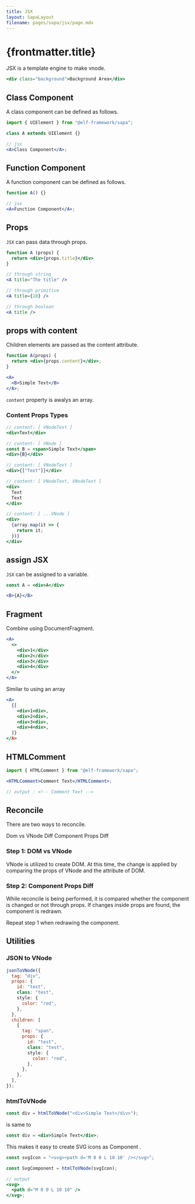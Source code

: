 ```yaml
---
title: JSX
layout: SapaLayout
filename: pages/sapa/jsx/page.mdx
---
```



# {frontmatter.title}

JSX is a template engine to make vnode.

```jsx
<div class="background">Background Area</div>
```

## Class Component

A class component can be defined as follows.

```jsx
import { UIElement } from "@elf-framework/sapa";

class A extends UIElement {}

// jsx
<A>Class Component</A>;
```

## Function Component

A function component can be defined as follows.

```jsx
function A() {}

// jsx
<A>Function Component</A>;
```

## Props

`JSX` can pass data through props.

```jsx
function A (props) {
  return <div>{props.title}</div>
}

// through string
<A title="The title" />

// through primitive
<A title={10} />

// through boolean
<A title />
```

## props with content

Children elements are passed as the content attribute.

```jsx
function A(props) {
  return <div>{props.content}</div>;
}

<A>
  <B>Simple Text</B>
</A>;
```

`content` property is awalys an array.

### Content Props Types

```jsx
// content: [ VNodeText ]
<div>Text</div>

// content: [ VNode ]
const B = <span>Simple Text</span>
<div>{B}</div>

// content: [ VNodeText ]
<div>{["Text"]}</div>

// content: [ VNodeText, VNodeText ]
<div>
  Text
  Text
</div>

// content: [ ...VNode ]
<div>
  {array.map(it => {
    return it;
  })}
</div>
```

## assign JSX

`JSX` can be assigned to a variable.

```jsx
const A = <div>A</div>

<B>{A}</B>
```

## Fragment

Combine using DocumentFragment.

```jsx
<A>
  <>
    <div>1</div>
    <div>2</div>
    <div>3</div>
    <div>4</div>
  </>
</A>
```

Similar to using an array

```jsx
<A>
  {[
    <div>1<div>,
    <div>2<div>,
    <div>3<div>,
    <div>4<div>,
  ]}
</A>
```

## HTMLComment

```jsx
import { HTMLComment } from "@elf-framework/sapa";

<HTMLComment>Comment Text</HTMLComment>;

// output : <!-- Comment Text -->
```

## Reconcile

There are two ways to reconcile.

Dom vs VNode Diff
Component Props Diff

### Step 1: DOM vs VNode

VNode is utilized to create DOM. At this time, the change is applied by comparing the props of VNode and the attribute of DOM.

### Step 2: Component Props Diff

While reconcile is being performed, it is compared whether the component is changed or not through props.
If changes inside props are found, the component is redrawn.

Repeat step 1 when redrawing the component.

## Utilities

### JSON to VNode

```jsx
jsonToVNode({
  tag: "div",
  props: {
    id: "test",
    class: "test",
    style: {
      color: "red",
    },
  },
  children: [
    {
      tag: "span",
      props: {
        id: "test",
        class: "test",
        style: {
          color: "red",
        },
      },
    },
  ],
});
```

### htmlToVNode

```jsx
const div = htmlToVNode("<div>Simple Text</div>");
```

is same to

```jsx
const div = <div>Simple Text</div>;
```

This makes it easy to create SVG icons as Component .

```jsx
const svgIcon = "<svg><path d='M 0 0 L 10 10' /></svg>";

const SvgComponent = htmlToVNode(svgIcon);

// output
<svg>
  <path d="M 0 0 L 10 10" />
</svg>;
```
